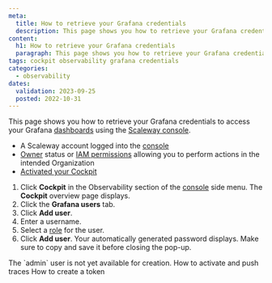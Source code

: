 ```yaml
---
meta:
  title: How to retrieve your Grafana credentials
  description: This page shows you how to retrieve your Grafana credentials
content:
  h1: How to retrieve your Grafana credentials
  paragraph: This page shows you how to retrieve your Grafana credentials
tags: cockpit observability grafana credentials
categories:
  - observability
dates:
  validation: 2023-09-25
  posted: 2022-10-31
---
```


This page shows you how to retrieve your Grafana credentials to access your Grafana [dashboards](/observability/cockpit/concepts/#managed-dashboards/) using the [Scaleway console](https://console.scaleway.com/).

<Macro id="requirements" />

- A Scaleway account logged into the [console](https://console.scaleway.com)
- [Owner](/identity-and-access-management/iam/concepts/#owner) status or [IAM permissions](/identity-and-access-management/iam/concepts/#permission) allowing you to perform actions in the intended Organization
- [Activated your Cockpit](/observability/cockpit/how-to/activate-cockpit/)

1. Click **Cockpit** in the Observability section of the [console](https://console.scaleway.com/) side menu. The **Cockpit** overview page displays.
2. Click the **Grafana users** tab.
3. Click **Add user**.
4. Enter a username.
5. Select a [role](/observability/cockpit/concepts/#grafana-users/) for the user.
6. Click **Add user**. Your automatically generated password displays. Make sure to copy and save it before closing the pop-up.

<Message type="note">
 The `admin` user is not yet available for creation.
</Message>


<Navigation title="See also">
  <PreviousButton to="/observability/cockpit/how-to/activate-push-traces/">How to activate and push traces</PreviousButton>
  <NextButton to="/observability/cockpit/how-to/create-token/">How to create a token</NextButton>
</Navigation>